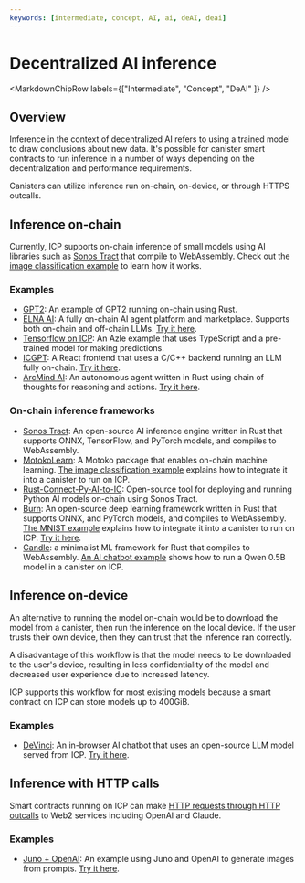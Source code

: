 ```yaml
---
keywords: [intermediate, concept, AI, ai, deAI, deai]
---
```



# Decentralized AI inference

<MarkdownChipRow labels={["Intermediate", "Concept", "DeAI" ]} />


## Overview 

Inference in the context of decentralized AI refers to using a trained model to draw conclusions about new data. 
It's possible for canister smart contracts to run inference in a number of ways depending on the decentralization and performance requirements.

Canisters can utilize inference run on-chain, on-device, or through HTTPS outcalls.

## Inference on-chain

Currently, ICP supports on-chain inference of small models using AI libraries such as [Sonos Tract](https://github.com/sonos/tract) that compile to WebAssembly.
Check out the [image classification example](/docs/current/developer-docs/ai/ai-on-chain) to learn how it works.

### Examples

- [GPT2](https://github.com/modclub-app/rust-connect-py-ai-to-ic/tree/main/internet_computer/examples/gpt2): An example of GPT2 running on-chain using Rust.
- [ELNA AI](https://github.com/elna-ai): A fully on-chain AI agent platform and marketplace. Supports both on-chain and off-chain LLMs. [Try it here](https://dapp.elna.ai/).
- [Tensorflow on ICP](https://github.com/carlosarturoceron/decentAI): An Azle example that uses TypeScript and a pre-trained model for making predictions. 
- [ICGPT](https://github.com/icppWorld/icgpt): A React frontend that uses a C/C++ backend running an LLM fully on-chain. [Try it here](https://icgpt.icpp.world/).
- [ArcMind AI](https://github.com/arcmindai/arcmindai): An autonomous agent written in Rust using chain of thoughts for reasoning and actions. [Try it here](https://arcmindai.app).

### On-chain inference frameworks

- [Sonos Tract](https://github.com/sonos/tract): An open-source AI inference engine written in Rust that supports ONNX, TensorFlow, and PyTorch models, and compiles to WebAssembly. 
- [MotokoLearn](https://github.com/ildefons/motokolearn): A Motoko package that enables on-chain machine learning.
  [The image classification example](https://github.com/dfinity/examples/tree/master/rust/image-classification) explains how to integrate it into a canister to run on ICP.
- [Rust-Connect-Py-AI-to-IC](https://github.com/jeshli/rust-connect-py-ai-to-ic): Open-source tool for deploying and running Python AI models on-chain using Sonos Tract.
- [Burn](https://github.com/tracel-ai/burn): An open-source deep learning framework written in Rust that supports ONNX, and PyTorch models, and compiles to WebAssembly.
  [The MNIST example](https://github.com/smallstepman/ic-mnist) explains how to integrate it into a canister to run on ICP. [Try it here](https://jsi2g-jyaaa-aaaam-abnia-cai.icp0.io/).
- [Candle](https://github.com/huggingface/candle): a minimalist ML framework for Rust that compiles to WebAssembly.
  [An AI chatbot example](https://github.com/ldclabs/ic-panda/tree/main/src/ic_panda_ai) shows how to run a Qwen 0.5B model in a canister on ICP.


## Inference on-device

An alternative to running the model on-chain would be to download the model from a canister, then run the inference on the local device. If the user trusts their own device, then they can trust that the inference ran correctly.

A disadvantage of this workflow is that the model needs to be downloaded to the user's device, resulting in less confidentiality of the model and decreased user experience due to increased latency.

ICP supports this workflow for most existing models because a smart contract on ICP can store models up to 400GiB.

### Examples

  - [DeVinci](https://github.com/patnorris/DecentralizedAIonIC): An in-browser AI chatbot that uses an open-source LLM model served from ICP. [Try it here](https://x6occ-biaaa-aaaai-acqzq-cai.icp0.io/). 


## Inference with HTTP calls

Smart contracts running on ICP can make [HTTP requests through HTTP outcalls](/docs/current/developer-docs/smart-contracts/advanced-features/https-outcalls/https-outcalls-overview) to Web2 services including OpenAI and Claude.

### Examples

- [Juno + OpenAI](https://github.com/peterpeterparker/juno-openai): An example using Juno and OpenAI to generate images from prompts. [Try it here](https://pycrs-xiaaa-aaaal-ab6la-cai.icp0.io/).
